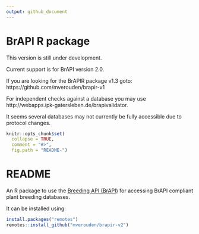```yaml
---
output: github_document
---
```


<!-- README.md is generated from README.Rmd. Please edit that file -->

# BrAPI R package 
<!--
[![Build status](https://ci.appveyor.com/api/projects/status/7qsrpldj8g3m3lu3?svg=true)](https://ci.appveyor.com/project/cipriuhq/brapi)
[![Build Status](https://travis-ci.org/CIP-RIU/brapi.svg?branch=master)](https://travis-ci.org/CIP-RIU/brapi)
[![Coverage Status](https://img.shields.io/codecov/c/github/CIP-RIU/brapi/master.svg)](https://codecov.io/github/CIP-RIU/brapi?branch=master)
[![CRAN_Status_Badge](http://www.r-pkg.org/badges/version/brapi)](https://cran.r-project.org/package=brapi)
[![lifecycle](https://img.shields.io/badge/lifecycle-maturing-blue.svg)](https://www.tidyverse.org/lifecycle/#maturing)
-->

This version is still under development. <!--The implementation sometimes changes minor details with respect to the GET calls. The POST and PUT calls are under construction!-->

Current support is for BrAPI version 2.0.

If you are looking for the BrAPIR package v1.3 goto: https://github.com/mverouden/brapir-v1

<!--A 176 tests have been implemented to check on compliance.-->

For independent checks against a database you may use http://webapps.ipk-gatersleben.de/brapivalidator.

It seems several databases may not currently be fully accessible due to protocol changes. 

```r
knitr::opts_chunk$set(
  collapse = TRUE,
  comment = "#>",
  fig.path = "README-")
```

# README
An R package to use the [Breeding API (BrAPI)](https://brapi.org/documentation) for accessing BrAPI compliant plant breeding databases.
<!--See the [documentation](https://cip-riu.github.io/brapi/) for details.-->

It can be installed using:

```r
install.packages("remotes")
remotes::install_github("mverouden/brapir-v2")
```

<!--## How to use the package
See [tutorial](https://cip-riu.github.io/brapi/articles/tutorial.html).-->
